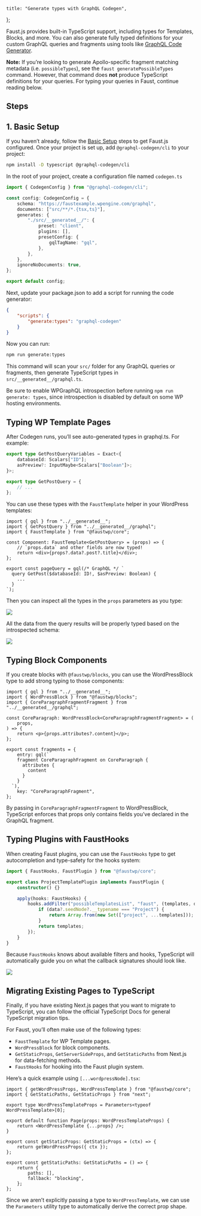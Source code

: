 	title: "Generate types with GraphQL Codegen",
};

Faust.js provides built-in TypeScript support, including types for Templates, Blocks, and more. You can also generate fully typed definitions for your custom GraphQL queries and fragments using tools like [GraphQL Code Generator](https://the-guild.dev/graphql/codegen).

**Note:** If you’re looking to generate Apollo-specific fragment matching metadata (i.e. `possibleTypes`), see the `faust generatePossibleTypes` command. However, that command does **not** produce TypeScript definitions for your queries. For typing your queries in Faust, continue reading below.

## Steps

## 1. Basic Setup

If you haven’t already, follow the [Basic Setup](/docs/how-to/basic-setup/) steps to get Faust.js configured. Once your project is set up, add `@graphql-codegen/cli` to your project:

```bash
npm install -D typescript @graphql-codegen/cli
```

In the root of your project, create a configuration file named `codegen.ts`

```ts title="codegen.ts"
import { CodegenConfig } from "@graphql-codegen/cli";

const config: CodegenConfig = {
	schema: "https://faustexample.wpengine.com/graphql",
	documents: ["src/**/*.{tsx,ts}"],
	generates: {
		"./src/__generated__/": {
			preset: "client",
			plugins: [],
			presetConfig: {
				gqlTagName: "gql",
			},
		},
	},
	ignoreNoDocuments: true,
};

export default config;
```

Next, update your package.json to add a script for running the code generator:

```json title="package.json"
{
	"scripts": {
		"generate:types": "graphql-codegen"
	}
}
```

Now you can run:

```bash
npm run generate:types
```

This command will scan your `src/` folder for any GraphQL queries or fragments, then generate TypeScript types in `src/__generated__/graphql.ts`.

Be sure to enable WPGraphQL introspection before running `npm run generate: types`, since introspection is disabled by default on some WP hosting environments.

## Typing WP Template Pages

After Codegen runs, you’ll see auto-generated types in graphql.ts. For example:

```ts title="src/__generated__/graphql.ts"
export type GetPostQueryVariables = Exact<{
	databaseId: Scalars["ID"];
	asPreview?: InputMaybe<Scalars["Boolean"]>;
}>;

export type GetPostQuery = {
	// ...
};
```

You can use these types with the `FaustTemplate` helper in your WordPress templates:

```tsx title="wp-templates/single.tsx"
import { gql } from "../__generated__";
import { GetPostQuery } from "../__generated__/graphql";
import { FaustTemplate } from "@faustwp/core";

const Component: FaustTemplate<GetPostQuery> = (props) => {
	// `props.data` and other fields are now typed!
	return <div>{props?.data?.post?.title}</div>;
};

export const pageQuery = gql(/* GraphQL */ `
  query GetPost($databaseId: ID!, $asPreview: Boolean) {
    ...
  }
`);
```

Then you can inspect all the types in the `props` parameters as you type:

![](./images/ts-image-one.png)

All the data from the query results will be properly typed based on the introspected schema:

![](./images/ts-image-two.png)

## Typing Block Components

If you create blocks with `@faustwp/blocks`, you can use the WordPressBlock type to add strong typing to those components:

```tsx title="wp-blocks/CoreParagraph.tsx"
import { gql } from "../__generated__";
import { WordPressBlock } from "@faustwp/blocks";
import { CoreParagraphFragmentFragment } from "../__generated__/graphql";

const CoreParagraph: WordPressBlock<CoreParagraphFragmentFragment> = (
	props,
) => {
	return <p>{props.attributes?.content}</p>;
};

export const fragments = {
	entry: gql(`
    fragment CoreParagraphFragment on CoreParagraph {
      attributes {
        content
      }
    }
  `),
	key: "CoreParagraphFragment",
};
```

By passing in `CoreParagraphFragmentFragment` to WordPressBlock, TypeScript enforces that props only contains fields you’ve declared in the GraphQL fragment.

## Typing Plugins with FaustHooks

When creating Faust plugins, you can use the `FaustHooks` type to get autocompletion and type-safety for the hooks system:

```ts title="plugins/ProjectTemplatePlugin.ts"
import { FaustHooks, FaustPlugin } from "@faustwp/core";

export class ProjectTemplatePlugin implements FaustPlugin {
	constructor() {}

	apply(hooks: FaustHooks) {
		hooks.addFilter("possibleTemplatesList", "faust", (templates, data) => {
			if (data?.seedNode?.__typename === "Project") {
				return Array.from(new Set(["project", ...templates]));
			}
			return templates;
		});
	}
}
```

Because `FaustHooks` knows about available filters and hooks, TypeScript will automatically guide you on what the callback signatures should look like.

![](./images/typescript-fausthooks-type.png)

## Migrating Existing Pages to TypeScript

Finally, if you have existing Next.js pages that you want to migrate to TypeScript, you can follow the official TypeScript Docs for general TypeScript migration tips.

For Faust, you’ll often make use of the following types:

- `FaustTemplate` for WP Template pages.
- `WordPressBlock` for block components.
- `GetStaticProps`, `GetServerSideProps`, and `GetStaticPaths` from Next.js for data-fetching methods.
- `FaustHooks` for hooking into the Faust plugin system.

Here’s a quick example using `[...wordpressNode].tsx`:

```tsx title="pages/[...wordpressNode].tsx"
import { getWordPressProps, WordPressTemplate } from "@faustwp/core";
import { GetStaticPaths, GetStaticProps } from "next";

export type WordPressTemplateProps = Parameters<typeof WordPressTemplate>[0];

export default function Page(props: WordPressTemplateProps) {
	return <WordPressTemplate {...props} />;
}

export const getStaticProps: GetStaticProps = (ctx) => {
	return getWordPressProps({ ctx });
};

export const getStaticPaths: GetStaticPaths = () => {
	return {
		paths: [],
		fallback: "blocking",
	};
};
```

Since we aren’t explicitly passing a type to `WordPressTemplate`, we can use the `Parameters` utility type to automatically derive the correct prop shape.
